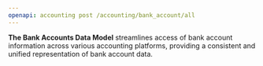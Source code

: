 ```yaml
---
openapi: accounting post /accounting/bank_account/all
---
```


**The Bank Accounts Data Model** streamlines access of bank account information across various accounting platforms, providing a consistent and unified representation of bank account data.
